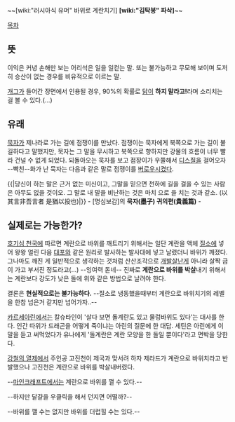 ~~[wiki:"러시아식 유머" 바위로 계란치기] '''[wiki:"김탁봉" 파삭]'''~~

[[목차]]

== 뜻 ==
이익은 커녕 손해만 보는 어리석은 일을 일컫는 말. 또는 불가능하고 무모해 보이며 도저히 승산이 없는 경우를 비유적으로 이르는 말.

[[개그]]가 들어간 장면에서 인용될 경우, 90%의 확률로 [[닭]]이 '''하지 말라고!'''라며 소리치는 걸 볼 수 있다.(…)

== 유래 ==
[[묵자]]가 제나라로 가는 길에 점쟁이를 만났다. 점쟁이는 묵자에게 북쪽으로 가는 길이 불길하다고 말했지만, 묵자는 그 말을 무시하고 북쪽으로 향하지만 강물의 흐름이 너무 빨라 건널 수 없게 되었다. 되돌아오는 묵자를 보고 점장이가 우쭐해서 [[디스]]질을 걸어오자 --빡친--화가 난 묵자는 다음과 같은 말로 점쟁이를 [[버로우]]시켰다.

{{|당신이 하는 말은 근거 없는 미신이고, 그말을 믿으면 천하에
길을 걸을 수 있는 사람은 아무도 없을 것이오.
그 말로 내 말을 비난하는 것은 마치 {{{#orange 계란}}}으로 {{{#red 돌}}}을 치는 것과 같소.
(以其言非吾言者 是猶以{{{#orange 卵}}}投{{{#red 石}}}也)|}}
- [명심보감]의 '''묵자(墨子) 귀의편(貴義篇)''' -

== 실제로는 가능한가? ==
[[호기심 천국]]에 따르면 계란으로 바위를 깨트리기 위해서는 일단 계란을 액체 [[질소]]에 넣어 왕왕 얼린 다음 [[대포]]와 같은 원리로 발사하는 발사대에 넣고 날렸더니 바위가 깨졌다. 그나마도 깨진 게 일반적으로 생각하는 것처럼 산산조각으로 [[개발살]]난게 아니라 살짝 금이 가고 부서진 정도라고(...) --잉여력 돋네-- 진짜로 '''계란으로 바위를 박살'''내기 위해서는 계란보다 강도가 낮은 돌에 위와 같은 방법으로 날려야 한다.

결론은 '''현실적으로는 불가능하다.''' --질소로 냉동했을때부터 계란으로 바위치기의 레벨을 한참 넘은거 같지만 넘어가자..--

[[카르세아린]]에서는 칼슈타인이 '살다 보면 돌계란도 있고 물렁바위도 있다'는 대사를 한다. 인간 따위가 드래곤을 어떻게 죽이냐는 아린의 질문에 한 대답. 세틴은 아린에게 이 말을 듣고 써먹었다가 유나에게 '돌계란은 계란 모양을 한 돌일 뿐이다'라고 면박을 당한다.

[[강철의 열제]]에서 주인공 고진천이 제국과 맞서려 하자 제라드가 계란으로 바위치라고 반발했으나 고진천은 계란으로 바위를 박살내버렸다.

--[[마인크래프트]]에서는 계란으로 바위를 깰 수 있다.--

--하지만 달걀을 우클릭을 해서 던지면 어떨까?--

--바위를 깰 수는 없지만 바위를 더럽힐 수는 있다.--
